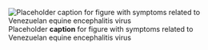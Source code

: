 ![Placeholder __caption__ for figure with symptoms related to Venezuelan equine encephalitis virus](/img/placeholder.jpg)